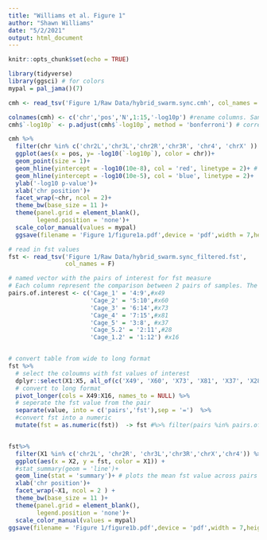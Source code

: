 ```yaml
---
title: "Williams et al. Figure 1"
author: "Shawn Williams"
date: "5/2/2021"
output: html_document
---
```


```r
knitr::opts_chunk$set(echo = TRUE)
```

```r
library(tidyverse)
library(ggsci) # for colors 
mypal = pal_jama()(7)
```

```r
cmh <- read_tsv('Figure 1/Raw Data/hybrid_swarm.sync.cmh', col_names = F)

colnames(cmh) <- c('chr','pos','N',1:15,'-log10p') #rename columns. Sanple order is preserved from the merged bam
cmh$`-log10p` <- p.adjust(cmh$`-log10p`, method = 'bonferroni') # correct the pvalues 

cmh %>%
  filter(chr %in% c('chr2L','chr3L','chr2R','chr3R', 'chr4', 'chrX' )) %>%
  ggplot(aes(x = pos, y= -log10(`-log10p`), color = chr))+
  geom_point(size = 1)+
  geom_hline(yintercept = -log10(10e-8), col = 'red', linetype = 2)+ # add line to denote 10e-8 cuttoff 
  geom_hline(yintercept = -log10(10e-5), col = 'blue', linetype = 2)+
  ylab('-log10 p-value')+
  xlab('chr position')+
  facet_wrap(~chr, ncol = 2)+
  theme_bw(base_size = 11 )+
  theme(panel.grid = element_blank(),
        legend.position = 'none')+
  scale_color_manual(values = mypal)
  ggsave(filename = 'Figure 1/figure1a.pdf',device = 'pdf',width = 7,height = 4)
```


```r
# read in fst values 
fst <- read_tsv('Figure 1/Raw Data/hybrid_swarm.sync_filtered.fst',
                col_names = F)

# named vector with the pairs of interest for fst measure
# Each column represent the comparison between 2 pairs of samples. The ones in the named list are the ones that are of interest
pairs.of.interest <- c('Cage_1' = '4:9',#x49
                       'Cage_2' = '5:10',#x60
                       'Cage_3' = '6:14',#x73
                       'Cage_4' = '7:15',#x81
                       'Cage_5' = '3:8', #x37
                       'Cage_5.2' = '2:11',#28
                       'Cage_1.2' = '1:12') #x16


# convert table from wide to long format 
fst %>%
  # select the coloumns with fst values of interest
  dplyr::select(X1:X5, all_of(c('X49', 'X60', 'X73', 'X81', 'X37', 'X28', 'X16'))) %>%
  # convert to long format
  pivot_longer(cols = X49:X16, names_to = NULL) %>%
  # seperate the fst value from the pair 
  separate(value, into = c('pairs','fst'),sep = '=')  %>%
  #convert fst into a numeric
  mutate(fst = as.numeric(fst))  -> fst #%>% filter(pairs %in% pairs.of.interest )


fst%>%
  filter(X1 %in% c('chr2L', 'chr2R', 'chr3L','chr3R','chrX','chr4')) %>% # keep standard chromosomes
  ggplot(aes(x = X2, y = fst, color = X1)) +
  #stat_summary(geom = 'line')+
  geom_line(stat = 'summary')+ # plots the mean fst value across pairs 
  xlab('chr position')+
  facet_wrap(~X1, ncol = 2 ) +  
  theme_bw(base_size = 11 )+
  theme(panel.grid = element_blank(),
        legend.position = 'none')+
  scale_color_manual(values = mypal)
ggsave(filename = 'Figure 1/figure1b.pdf',device = 'pdf',width = 7,height = 4)
```
